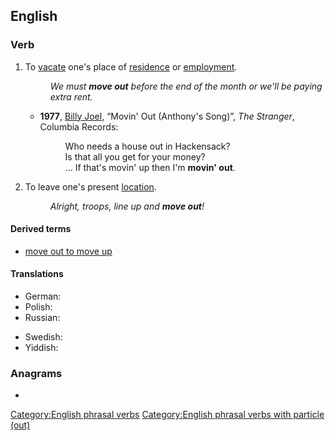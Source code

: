 {{also|moveout}}
==English==

===Verb===
{{en-verb|moves out|moving out|moved out}}

# To [[vacate]] one's place of [[residence]] or [[employment]].
#: ''We must '''move out''' before the end of the month or we'll be paying extra rent.''
#* '''1977''', [[w:Billy Joel|Billy Joel]], “Movin' Out (Anthony's Song)”, ''The Stranger'', Columbia Records:
#*: Who needs a house out in Hackensack?
#*: Is that all you get for your money?
#*: ... If that's movin' up then I'm '''movin' out'''.
# To leave one's present [[location]].
#: ''Alright, troops, line up and '''move out'''!''

====Derived terms====
* [[move out to move up]]

====Translations====
{{trans-top|to vacate one's place of residence}}
* German: {{t+|de|ausziehen}}
* Polish: {{t+|pl|wyprowadzać się}}
* Russian: {{t+|ru|съезжать}}
{{trans-mid}}
* Swedish: {{t|sv|flytta ut}}
* Yiddish: {{t|yi|אַרויסקלײַבן|alt=אַרויסקלײַבן זיך|sc=Hebr}}
{{trans-bottom}}

===Anagrams===
* {{anagrams|en|a=emootuv|outmove}}

[[Category:English phrasal verbs]]
[[Category:English phrasal verbs with particle (out)]]